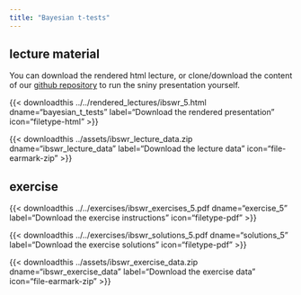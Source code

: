 ---
title: "Bayesian t-tests"
---

## lecture material

You can download the rendered html lecture, or clone/download the content of our [github repository](https://github.com/sib-swiss/intro-bayesian-statistics-training/) to run the sniny presentation yourself.

<!-- {{< downloadthis ../../lectures/ibswr_5.Rmd dname="bayesian_t_tests" label="Download the shiny presentation" icon="filetype-md" >}} -->


{{< downloadthis ../../rendered_lectures/ibswr_5.html dname="bayesian_t_tests" label="Download the rendered presentation" icon="filetype-html" >}}

{{< downloadthis ../assets/ibswr_lecture_data.zip dname="ibswr_lecture_data" label="Download the lecture data" icon="file-earmark-zip" >}}

## exercise

{{< downloadthis ../../exercises/ibswr_exercises_5.pdf dname="exercise_5" label="Download the exercise instructions" icon="filetype-pdf" >}}

{{< downloadthis ../../exercises/ibswr_solutions_5.pdf dname="solutions_5" label="Download the exercise solutions" icon="filetype-pdf" >}}

{{< downloadthis ../assets/ibswr_exercise_data.zip dname="ibswr_exercise_data" label="Download the exercise data" icon="file-earmark-zip" >}}
